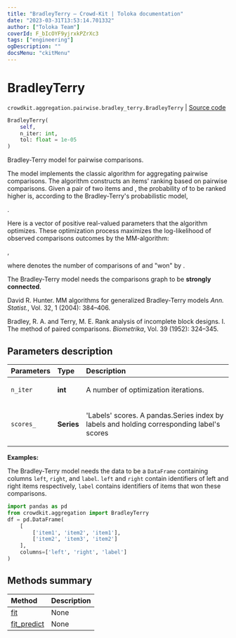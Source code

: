 ```yaml
---
title: "BradleyTerry — Crowd-Kit | Toloka documentation"
date: "2023-03-31T13:53:14.701332"
author: ["Toloka Team"]
coverId: F_bIcOYF9yjrxkPZrXc3
tags: ["engineering"]
ogDescription: ""
docsMenu: "ckitMenu"
---
```


# BradleyTerry

`crowdkit.aggregation.pairwise.bradley_terry.BradleyTerry` | [Source code](https://github.com/Toloka/crowd-kit/blob/v1.2.1/crowdkit/aggregation/pairwise/bradley_terry.py#L15)

```python
BradleyTerry(
    self,
    n_iter: int,
    tol: float = 1e-05
)
```

Bradley-Terry model for pairwise comparisons.

The model implements the classic algorithm for aggregating pairwise comparisons.
The algorithm constructs an items' ranking based on pairwise comparisons. Given
a pair of two items <Formula withoutContainer={true} content="$i$"/> and <Formula withoutContainer={true} content="$j$"/>, the probability of <Formula withoutContainer={true} content="$i$"/> to be ranked higher is,
according to the Bradley-Terry's probabilistic model,

<Formula withoutContainer={true} content="$P(i > j) = \frac{p_i}{p_i + p_j}$"/>.

Here <Formula withoutContainer={true} content="$\boldsymbol{p}$"/> is a vector of positive real-valued parameters that the algorithm optimizes. These
optimization process maximizes the log-likelihood of observed comparisons outcomes by the MM-algorithm:

<Formula withoutContainer={true} content="$L(\boldsymbol{p}) = \sum_{i=1}^n\sum_{j=1}^n[w_{ij}\ln p_i - w_{ij}\ln (p_i + p_j)]$"/>,

where <Formula withoutContainer={true} content="$w_{ij}$"/> denotes the number of comparisons of <Formula withoutContainer={true} content="$i$"/> and <Formula withoutContainer={true} content="$j$"/> "won" by <Formula withoutContainer={true} content="$i$"/>.

<Note mode="note" title="Note">

The Bradley-Terry model needs the comparisons graph to be **strongly connected**.

</Note>

David R. Hunter.
MM algorithms for generalized Bradley-Terry models
*Ann. Statist.*, Vol. 32, 1 (2004): 384–406.

Bradley, R. A. and Terry, M. E.
Rank analysis of incomplete block designs. I. The method of paired comparisons.
*Biometrika*, Vol. 39 (1952): 324–345.

## Parameters description

| Parameters | Type | Description |
| :----------| :----| :-----------|
`n_iter`|**int**|<p>A number of optimization iterations.</p>
`scores_`|**Series**|<p>'Labels' scores. A pandas.Series index by labels and holding corresponding label's scores</p>

**Examples:**

The Bradley-Terry model needs the data to be a `DataFrame` containing columns
`left`, `right`, and `label`. `left` and `right` contain identifiers of left and
right items respectively, `label` contains identifiers of items that won these
comparisons.

```python
import pandas as pd
from crowdkit.aggregation import BradleyTerry
df = pd.DataFrame(
    [
        ['item1', 'item2', 'item1'],
        ['item2', 'item3', 'item2']
    ],
    columns=['left', 'right', 'label']
)
```

## Methods summary

| Method | Description |
| :------| :-----------|
[fit](/docs/crowd-kit/reference/crowdkit.aggregation.pairwise.bradley_terry.BradleyTerry.fit)| None
[fit_predict](/docs/crowd-kit/reference/crowdkit.aggregation.pairwise.bradley_terry.BradleyTerry.fit_predict)| None